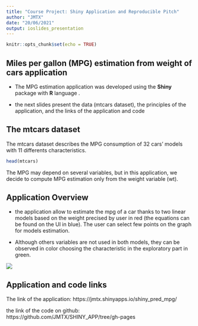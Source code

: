 ---
title: "Course Project: Shiny Application and Reproducible Pitch"
author: "JMTX"
date: "20/06/2021"
output: ioslides_presentation
---

```{r setup, include=FALSE}
knitr::opts_chunk$set(echo = TRUE)
```

## Miles per gallon (MPG) estimation from weight of cars application

- The MPG estimation application was developed using the **Shiny** package with **R** language .

- the next slides present the data (mtcars dataset), the principles of the application, and the links of the application and code 


## The mtcars dataset

The mtcars dataset describes the MPG consumption of 32 cars' models with 11 differents characteristics.

```{r , echo=TRUE}
head(mtcars)
```

The MPG may depend on several variables, but in this application, we decide to compute MPG estimation only from the weight variable (wt). 

## Application Overview

- the application allow to estimate the mpg of a car thanks to two linear models based on the weight precised by user in red (the equations can be found on the UI in blue). The user can select few points on the graph for models estimation. 

- Although others variables are not used in both models, they can be observed in color choosing the characteristic in the exploratory part in green.

![](./figures/shiny_app2.png)

## Application and code links

The link of the application:
https://jmtx.shinyapps.io/shiny_pred_mpg/

the link of the code on github:
https://github.com/JMTX/SHINY_APP/tree/gh-pages

